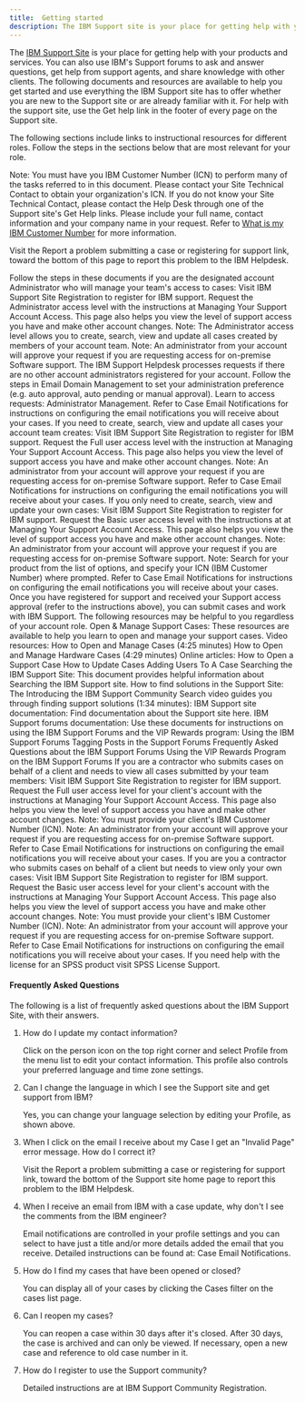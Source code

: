 ```yaml
---
title:  Getting started
description: The IBM Support site is your place for getting help with your products and services.
---
```


<PageDescription>

The [IBM Support Site](https://www.ibm.com/mysupport/s/?language=en_US) is your place for getting help with your products and services.
You can also use IBM's Support forums to ask and answer questions, get help from support agents, and share knowledge with other clients. The following documents and resources are available to help you get started and use everything the IBM Support site has to offer whether you are new to the Support site or are already familiar with it.
For help with the support site, use the Get help link in the footer of every page on the Support site.
</PageDescription>

The following sections include links to instructional resources for different roles. Follow the steps in the sections below that are most relevant for your role.

<Row className="square-card-group">
  <SquareCard
    title="The IBM Support site is your place for getting help with your products and services."
    href="/"
    >
    <Tools aria-label="Tools" className="my-custom-class" />
  </SquareCard>

  <SquareCard
    title="IBM support sites"
    href="/"
    bodyText="Products and services."
    />
</Row>
Note: You must have you IBM Customer Number (ICN) to perform many of the tasks referred to in this document.
      Please contact your Site Technical Contact to obtain your organization's ICN. If you do not know your Site Technical Contact, please contact the Help Desk through one of the Support site's Get Help links.
      Please include your full name, contact information and your company name in your request.
      Refer to [What is my IBM Customer Number](https://www.ibm.com/support/pages/what-my-ibm-customer-number-icn) for more information.

Visit the Report a problem submitting a case or registering for support link, toward the bottom of this page to report this problem to the IBM Helpdesk.

<Accordion>
  <AccordionItem title="Administrator">Follow the steps in these documents if you are the designated account Administrator who will manage your team's access to cases:
Visit IBM Support Site Registration to register for IBM support.
Request the Administrator access level with the instructions at Managing Your Support Account Access. This page also helps you view the level of support access you have and make other account changes.
Note: The Administrator access level allows you to create, search, view and update all cases created by members of your account team.
Note: An administrator from your account will approve your request if you are requesting access for on-premise Software support. The IBM Support Helpdesk processes requests if there are no other account administrators registered for your account.
Follow the steps in Email Domain Management to set your administration preference (e.g. auto approval, auto pending or manual approval).
Learn to access requests: Administrator Management.
Refer to Case Email Notifications for instructions on configuring the email notifications you will receive about your cases.</AccordionItem>
  <AccordionItem title="Non-administrator">If you need to create, search, view and update all cases your account team creates:
Visit IBM Support Site Registration to register for IBM support.
Request the Full user access level with the instruction at Managing Your Support Account Access. This page also helps you view the level of support access you have and make other account changes.
Note: An administrator from your account will approve your request if  you are requesting access for on-premise Software support.
Refer to Case Email Notifications for instructions on configuring the email notifications you will receive about your cases.
If you only need to create, search, view and update your own cases:
Visit IBM Support Site Registration to register for IBM support.
Request the Basic user access level with the instructions at at Managing Your Support Account Access. This page also helps you view the level of support access you have and make other account changes.
Note: An administrator from your account will approve your request if  you are requesting access for on-premise Software support.
Note: Search for your product from the list of options, and specify your ICN (IBM Customer Number) where prompted.
Refer to Case Email Notifications for instructions on configuring the email notifications you will receive about your cases.</AccordionItem>
  <AccordionItem title="All users">Once you have registered for support and received your Support access approval (refer to the instructions above), you can submit cases and work with IBM Support. The following resources may be helpful to you regardless of your account role.
Open & Manage Support Cases: These resources are available to help you learn to open and manage your support cases.
Video resources:
How to Open and Manage Cases (4:25 minutes)
How to Open and Manage Hardware Cases (4:29 minutes)
Online articles:
How to Open a Support Case
How to Update Cases
Adding Users To A Case
Searching the IBM Support Site: This document provides helpful information about Searching the IBM Support site.
How to find solutions in the Support Site: The Introducing the IBM Support Community Search video guides you through finding support solutions (1:34 minutes):
IBM Support site documentation: Find documentation about the Support site here.
IBM Support forums documentation: Use these documents for instructions on using the IBM Support Forums and the VIP Rewards program:
Using the IBM Support Forums
Tagging Posts in the Support Forums
Frequently Asked Questions about the IBM Support Forums
Using the VIP Rewards Program on the IBM Support Forums</AccordionItem>
  <AccordionItem title="Contractors and Vendors">If you are a contractor who submits cases on behalf of a client and needs to view all cases submitted by your team members:
Visit IBM Support Site Registration to register for IBM support.
Request the Full user access level for your client's account with the instructions at Managing Your Support Account Access. This page also helps you view the level of support access you have and make other account changes.
Note: You must provide your client's IBM Customer Number (ICN).
Note: An administrator from your account will approve your request if  you are requesting access for on-premise Software support.
Refer to Case Email Notifications for instructions on configuring the email notifications you will receive about your cases.
If you are you a contractor who submits cases on behalf of a client but needs to view only your own cases:
Visit IBM Support Site Registration to register for IBM support.
Request the Basic user access level for your client's account with the instructions at Managing Your Support Account Access. This page also helps you view the level of support access you have and make other account changes.
Note: You must provide your client's IBM Customer Number (ICN).
Note: An administrator from your account will approve your request if  you are requesting access for on-premise Software support.
Refer to Case Email Notifications for instructions on configuring the email notifications you will receive about your cases.
</AccordionItem>
  <AccordionItem title="SPSS Users">If you need help with the license for an SPSS product visit SPSS License Support.
</AccordionItem>
</Accordion>


#### Frequently Asked Questions
The following is a list of frequently asked questions about the IBM Support Site, with their answers.
1. How do I update my contact information?

   Click on the person icon on the top right corner and select Profile from the menu list to edit your contact information. This profile also controls your preferred language and time zone settings.

2. Can I change the language in which I see the Support site and get support from IBM?

   Yes, you can change your language selection by editing your Profile, as shown above.

3. When I click on the email I receive about my Case I get an "Invalid Page" error message. How do I correct it?

   Visit the Report a problem submitting a case or registering for support link, toward the bottom of the Support site home page to report this problem to the IBM Helpdesk.

4. When I receive an email from IBM with a case update, why don't I see the comments from the IBM engineer?

   Email notifications are controlled in your profile settings and you can select to have just a title and/or more details added the email that you receive. Detailed instructions can be found at: Case Email Notifications.

5. How do I find my cases that have been opened or closed?

   You can display all of your cases by clicking the Cases filter on the cases list page.

6. Can I reopen my cases?

   You can reopen a case within 30 days after it's closed. After 30 days, the case is archived and can only be viewed. If necessary, open a new case and reference to old case number in it.

7. How do I register to use the Support community?

   Detailed instructions are at IBM Support Community Registration.
